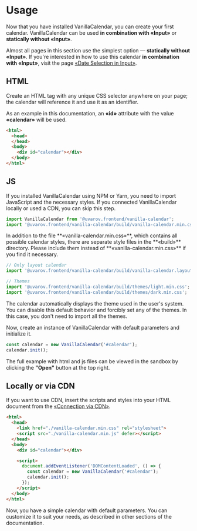 # Usage

Now that you have installed VanillaCalendar, you can create your first calendar. VanillaCalendar can be used **in combination with «Input»** or **statically without «Input»**.

Almost all pages in this section use the simplest option — **statically without «Input»**. If you're interested in how to use this calendar **in combination with «Input»**, visit the page <a href="/docs/learn/additional-features/date-picker-in-input">«Date Selection in Input»</a>.

## HTML

Create an HTML tag with any unique CSS selector anywhere on your page; the calendar will reference it and use it as an identifier.

As an example in this documentation, an **«id»** attribute with the value **«calendar»** will be used.


```html
<html>
  <head>
  </head>
  <body>
    <div id="calendar"></div>
  </body>
</html>
```

## JS
If you installed VanillaCalendar using NPM or Yarn, you need to import JavaScript and the necessary styles. If you connected VanillaCalendar locally or used a CDN, you can skip this step.

```js
import VanillaCalendar from '@uvarov.frontend/vanilla-calendar';
import '@uvarov.frontend/vanilla-calendar/build/vanilla-calendar.min.css';
```

<Info>
  In addition to the file **«vanilla-calendar.min.css»**, which contains all possible calendar styles, there are separate style files in the **«build»** directory. Please include them instead of **«vanilla-calendar.min.css»** if you find it necessary.
</Info>

```js
// Only layout calendar
import '@uvarov.frontend/vanilla-calendar/build/vanilla-calendar.layout.min.css';

// Themes
import '@uvarov.frontend/vanilla-calendar/build/themes/light.min.css';
import '@uvarov.frontend/vanilla-calendar/build/themes/dark.min.css';
```

<Info>
  The calendar automatically displays the theme used in the user's system. You can disable this default behavior and forcibly set any of the themes.
  In this case, you don't need to import all the themes.
</Info>

Now, create an instance of VanillaCalendar with default parameters and initialize it.

```js
const calendar = new VanillaCalendar('#calendar');
calendar.init();
```

The full example with html and js files can be viewed in the sandbox by clicking the **"Open"** button at the top right.

<Sandbox example="try-vanilla-calendar" />

## Locally or via CDN

If you want to use CDN, insert the scripts and styles into your HTML document from the <a href="/docs/learn/getting-started/installation#cdn">«Connection via CDN»</a>.

```html
<html>
  <head>
    <link href="./vanilla-calendar.min.css" rel="stylesheet">
    <script src="./vanilla-calendar.min.js" defer></script>
  </head>
  <body>
    <div id="calendar"></div>

    <script>
      document.addEventListener('DOMContentLoaded', () => {
        const calendar = new VanillaCalendar('#calendar');
        calendar.init();
      });
    </script>
  </body>
</html>
```

Now, you have a simple calendar with default parameters. You can customize it to suit your needs, as described in other sections of the documentation.
